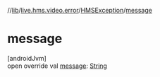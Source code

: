 //[lib](/api-reference/android/v2/home/content)/[live.hms.video.error](../index)/[HMSException](index)/[message](message)

# message

[androidJvm]\
open override val [message](message): [String](https://kotlinlang.org/api/latest/jvm/stdlib/kotlin/-string/index.html)
